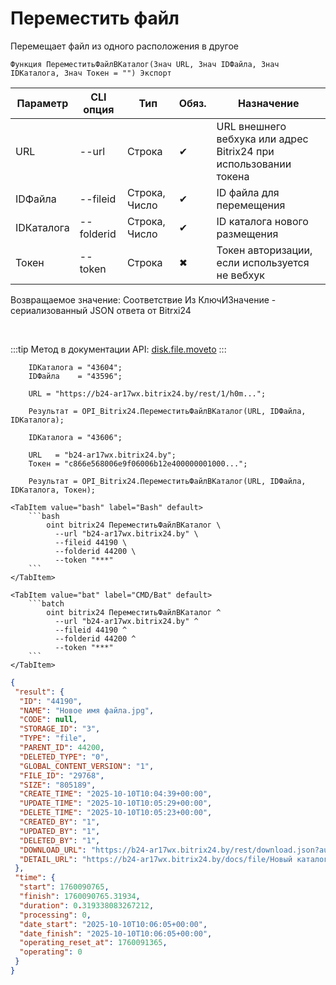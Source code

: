 ﻿---
sidebar_position: 9
description: Переместить файл и другие функции для работы с Bitrix24 в Открытом пакете интеграций - бесплатной open-source библиотеке интеграций для 1С:Предприятие 8, OneScript и CLI
keywords: [1C, 1С, 1С:Предприятие, 1С:Предприятие 8.3, API, Интеграция, Сервисы, Обмен, OneScript, CLI, Bitrix24]
---


# Переместить файл
 Перемещает файл из одного расположения в другое



`Функция ПереместитьФайлВКаталог(Знач URL, Знач IDФайла, Знач IDКаталога, Знач Токен = "") Экспорт`

  | Параметр | CLI опция | Тип | Обяз. | Назначение |
  |-|-|-|-|-|
  | URL | --url | Строка | &#x2714; | URL внешнего вебхука или адрес Bitrix24 при использовании токена |
  | IDФайла | --fileid | Строка, Число | &#x2714; | ID файла для перемещения |
  | IDКаталога | --folderid | Строка, Число | &#x2714; | ID каталога нового размещения |
  | Токен | --token | Строка | &#x2716; | Токен авторизации, если используется не вебхук |

  
  Возвращаемое значение:   Соответствие Из КлючИЗначение - сериализованный JSON ответа от Bitrxi24

<br/>

:::tip
Метод в документации API: [disk.file.moveto](https://dev.1c-bitrix.ru/rest_help/disk/file/disk_file_moveto.php)
:::
<br/>


```bsl title="Пример использования для 1С:Предприятие/OneScript"
    IDКаталога = "43604";
    IDФайла    = "43596";

    URL = "https://b24-ar17wx.bitrix24.by/rest/1/h0m...";

    Результат = OPI_Bitrix24.ПереместитьФайлВКаталог(URL, IDФайла, IDКаталога);

    IDКаталога = "43606";

    URL   = "b24-ar17wx.bitrix24.by";
    Токен = "c866e568006e9f06006b12e400000001000...";

    Результат = OPI_Bitrix24.ПереместитьФайлВКаталог(URL, IDФайла, IDКаталога, Токен);
```
    

 <Tabs>
  
    <TabItem value="bash" label="Bash" default>
        ```bash
            oint bitrix24 ПереместитьФайлВКаталог \
              --url "b24-ar17wx.bitrix24.by" \
              --fileid 44190 \
              --folderid 44200 \
              --token "***"
        ```
    </TabItem>
  
    <TabItem value="bat" label="CMD/Bat" default>
        ```batch
            oint bitrix24 ПереместитьФайлВКаталог ^
              --url "b24-ar17wx.bitrix24.by" ^
              --fileid 44190 ^
              --folderid 44200 ^
              --token "***"
        ```
    </TabItem>
</Tabs>


```json title="Результат"
{
 "result": {
  "ID": "44190",
  "NAME": "Новое имя файла.jpg",
  "CODE": null,
  "STORAGE_ID": "3",
  "TYPE": "file",
  "PARENT_ID": 44200,
  "DELETED_TYPE": "0",
  "GLOBAL_CONTENT_VERSION": "1",
  "FILE_ID": "29768",
  "SIZE": "805189",
  "CREATE_TIME": "2025-10-10T10:04:39+00:00",
  "UPDATE_TIME": "2025-10-10T10:05:29+00:00",
  "DELETE_TIME": "2025-10-10T10:05:23+00:00",
  "CREATED_BY": "1",
  "UPDATED_BY": "1",
  "DELETED_BY": "1",
  "DOWNLOAD_URL": "https://b24-ar17wx.bitrix24.by/rest/download.json?auth=dae6e868006e9f06006b12e40000000100000706e1c163f6b1066f38f5718e58cfb96e&token=disk%7CaWQ9NDQxOTAmXz00UFEwNDVORzRBUXlrUmlidmZkM0R0aG9PN215NTNjQQ%3D%3D%7CImRvd25sb2FkfGRpc2t8YVdROU5EUXhPVEFtWHowMFVGRXdORFZPUnpSQlVYbHJVbWxpZG1aa00wUjBhRzlQTjIxNU5UTmpRUT09fGRhZTZlODY4MDA2ZTlmMDYwMDZiMTJlNDAwMDAwMDAxMDAwMDA3MDZlMWMxNjNmNmIxMDY2ZjM4ZjU3MThlNThjZmI5NmUi.FrxnD83NeMwCq3pdpYad6KBWSNXE4HHgfg%2BWtXK2nKk%3D",
  "DETAIL_URL": "https://b24-ar17wx.bitrix24.by/docs/file/Новый каталог/Новый подкаталог/Новое имя файла.jpg"
 },
 "time": {
  "start": 1760090765,
  "finish": 1760090765.31934,
  "duration": 0.319338083267212,
  "processing": 0,
  "date_start": "2025-10-10T10:06:05+00:00",
  "date_finish": "2025-10-10T10:06:05+00:00",
  "operating_reset_at": 1760091365,
  "operating": 0
 }
}
```
